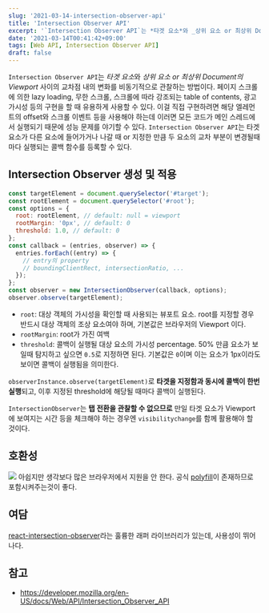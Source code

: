 ```yaml
---
slug: '2021-03-14-intersection-observer-api'
title: 'Intersection Observer API'
excerpt: '`Intersection Observer API`는 *타겟 요소*와 _상위 요소 or 최상위 Document의 Viewport_ 사이의 교차점 내의 변화를 비동기적으로 관찰하는 방법이다.'
date: '2021-03-14T00:41:42+09:00'
tags: [Web API, Intersection Observer API]
draft: false
---
```


`Intersection Observer API`는 *타겟 요소*와 _상위 요소 or 최상위 Document의 Viewport_ 사이의 교차점 내의 변화를 비동기적으로 관찰하는 방법이다. 페이지 스크롤에 의한 lazy loading, 무한 스크롤, 스크롤에 따라 강조되는 table of contents, 광고 가시성 등의 구현을 할 때 유용하게 사용할 수 있다. 이걸 직접 구현하려면 해당 엘레먼트의 offset와 스크롤 이벤트 등을 사용해야 하는데 이러면 모든 코드가 메인 스레드에서 실행되기 때문에 성능 문제를 야기할 수 있다. `Intersection Observer API`는 타겟 요소가 다른 요소에 들어가거나 나갈 때 or 지정한 만큼 두 요소의 교차 부분이 변경될때마다 실행되는 콜백 함수를 등록할 수 있다.

## Intersection Observer 생성 및 적용

```js
const targetElement = document.querySelector('#target');
const rootElement = document.querySelector('#root');
const options = {
  root: rootElement, // default: null = viewport
  rootMargin: '0px', // default: 0
  threshold: 1.0, // default: 0
};
const callback = (entries, observer) => {
  entries.forEach((entry) => {
    // entry의 property
    // boundingClientRect, intersectionRatio, ...
  });
};
const observer = new IntersectionObserver(callback, options);
observer.observe(targetElement);
```

- `root`: 대상 객체의 가시성을 확인할 때 사용되는 뷰포트 요소. root를 지정할 경우 반드시 대상 객체의 조상 요소여야 하며, 기본값은 브라우저의 Viewport 이다.
- `rootMargin`: root가 가진 여백
- `threshold`: 콜백이 실행될 대상 요소의 가시성 percentage. 50% 만큼 요소가 보일때 탐지하고 싶으면 `0.5`로 지정하면 된다. 기본값은 `0`이며 이는 요소가 1px이라도 보이면 콜백이 실행됨을 의미한다.

`observerInstance.observe(targetElement)`로 **타겟을 지정함과 동시에 콜백이 한번 실행**되고, 이후 지정된 threshold에 해당될 때마다 콜백이 실행된다.

`IntersectionObserver`는 **탭 전환을 관찰할 수 없으므로** 만일 타겟 요소가 Viewport에 보여지는 시간 등을 체크해야 하는 경우엔 `visibilitychange`를 함께 활용해야 할 것이다.

## 호환성

![](~/assets/image-2.png)
아쉽지만 생각보다 많은 브라우저에서 지원을 안 한다.
공식 [polyfill](https://www.npmjs.com/package/intersection-observer)이 존재하므로 포함시켜주는것이 좋다.

## 여담

[react-intersection-observer](https://www.npmjs.com/package/react-intersection-observer)라는 훌륭한 래퍼 라이브러리가 있는데, 사용성이 뛰어나다.

## 참고

- https://developer.mozilla.org/en-US/docs/Web/API/Intersection_Observer_API

